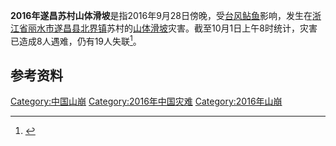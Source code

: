 '''2016年遂昌苏村山体滑坡'''是指2016年9月28日傍晚，受[[颱風鮎魚_(2016年)|台风鲇鱼]]影响，发生在[[浙江省|浙江省]][[丽水市|丽水市]][[遂昌县|遂昌县]][[北界镇_(遂昌县)|北界镇]]苏村的[[山体滑坡|山体滑坡]]灾害。截至10月1日上午8时统计，灾害已造成8人遇难，仍有19人失联<ref>{{cite news | url = http://csj.xinhuanet.com/2016-10/02/c_135728337.htm | language = zh-cn | title = 浙江遂昌山体滑坡死亡人数上升至8人 搜救进入黄金72小时攻坚阶段 | publisher = 新华网 | date = 2016-10-02 | accessdate = 2016-10-02 }}{{Dead link|date=2019年9月 |bot=InternetArchiveBot |fix-attempted=yes }}</ref>。

== 参考资料 ==
{{reflist}}

[[Category:中国山崩|Category:中国山崩]]
[[Category:2016年中国灾难|Category:2016年中国灾难]]
[[Category:2016年山崩|Category:2016年山崩]]